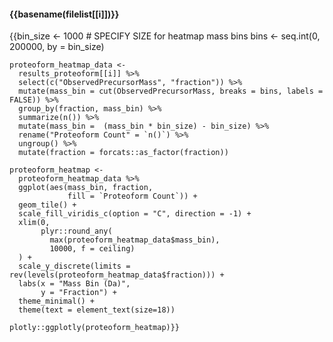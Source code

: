 #### {{basename(filelist[[i]])}}\n\n

  {{bin_size <- 1000   # SPECIFY SIZE for heatmap mass bins
    bins <-  seq.int(0, 200000, by = bin_size)
    
    proteoform_heatmap_data <- 
      results_proteoform[[i]] %>% 
      select(c("ObservedPrecursorMass", "fraction")) %>% 
      mutate(mass_bin = cut(ObservedPrecursorMass, breaks = bins, labels = FALSE)) %>%
      group_by(fraction, mass_bin) %>% 
      summarize(n()) %>%
      mutate(mass_bin =  (mass_bin * bin_size) - bin_size) %>% 
      rename("Proteoform Count" = `n()`) %>%
      ungroup() %>% 
      mutate(fraction = forcats::as_factor(fraction))
    
    proteoform_heatmap <- 
      proteoform_heatmap_data %>% 
      ggplot(aes(mass_bin, fraction,
                 fill = `Proteoform Count`)) +
      geom_tile() +
      scale_fill_viridis_c(option = "C", direction = -1) +
      xlim(0,
           plyr::round_any(
             max(proteoform_heatmap_data$mass_bin),
             10000, f = ceiling)
      ) +
      scale_y_discrete(limits = rev(levels(proteoform_heatmap_data$fraction))) +
      labs(x = "Mass Bin (Da)",
           y = "Fraction") +
      theme_minimal() +
      theme(text = element_text(size=18))

    plotly::ggplotly(proteoform_heatmap)}}
                     
\n\n